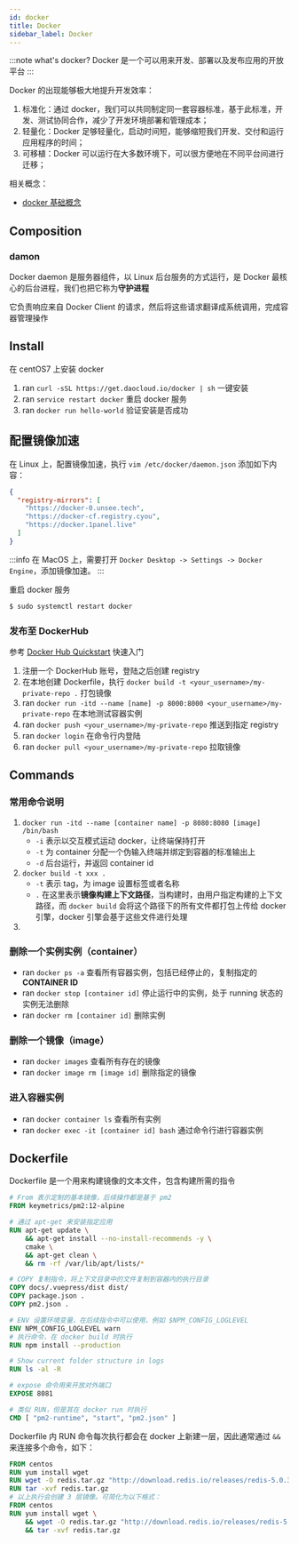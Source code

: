 ```yaml
---
id: docker
title: Docker
sidebar_label: Docker
---
```


:::note what's docker?
Docker 是一个可以用来开发、部署以及发布应用的开放平台
:::

Docker 的出现能够极大地提升开发效率：

1. 标准化：通过 docker，我们可以共同制定同一套容器标准，基于此标准，开发、测试协同合作，减少了开发环境部署和管理成本；
2. 轻量化：Docker 足够轻量化，启动时间短，能够缩短我们开发、交付和运行应用程序的时间；
3. 可移植：Docker 可以运行在大多数环境下，可以很方便地在不同平台间进行迁移；

相关概念：

- [docker 基础概念](https://docs.docker.com/get-started/overview/)

## Composition

### damon

Docker daemon 是服务器组件，以 Linux 后台服务的方式运行，是 Docker 最核心的后台进程，我们也把它称为<b>守护进程</b>

它负责响应来自 Docker Client 的请求，然后将这些请求翻译成系统调用，完成容器管理操作

## Install

在 centOS7 上安装 docker

1. ran `curl -sSL https://get.daocloud.io/docker | sh` 一键安装
2. ran `service restart docker` 重启 docker 服务
3. ran `docker run hello-world` 验证安装是否成功

## 配置镜像加速

在 Linux 上，配置镜像加速，执行 `vim /etc/docker/daemon.json` 添加如下内容：

```json
{
  "registry-mirrors": [
    "https://docker-0.unsee.tech",
    "https://docker-cf.registry.cyou",
    "https://docker.1panel.live"
  ]
}
```

:::info
在 MacOS 上，需要打开 `Docker Desktop -> Settings -> Docker Engine`，添加镜像加速。
:::

重启 docker 服务

```bash
$ sudo systemctl restart docker
```

### 发布至 DockerHub

参考 [Docker Hub Quickstart](https://docs.docker.com/docker-hub/) 快速入门

1. 注册一个 DockerHub 账号，登陆之后创建 registry
2. 在本地创建 Dockerfile，执行 `docker build -t <your_username>/my-private-repo .` 打包镜像
3. ran `docker run -itd --name [name] -p 8000:8000 <your_username>/my-private-repo` 在本地测试容器实例
4. ran `docker push <your_username>/my-private-repo` 推送到指定 registry
5. ran `docker login` 在命令行内登陆
6. ran `docker pull <your_username>/my-private-repo` 拉取镜像

## Commands

### 常用命令说明

1. `docker run -itd --name [container name] -p 8080:8080 [image] /bin/bash`
   - `-i` 表示以交互模式运动 docker，让终端保持打开
   - `-t` 为 container 分配一个伪输入终端并绑定到容器的标准输出上
   - `-d` 后台运行，并返回 container id
2. `docker build -t xxx .`
   - `-t` 表示 tag，为 image 设置标签或者名称
   - `.` 在这里表示<b>镜像构建上下文路径</b>，当构建时，由用户指定构建的上下文路径，而 `docker build` 会将这个路径下的所有文件都打包上传给 docker 引擎，docker 引擎会基于这些文件进行处理
3.

### 删除一个实例实例（container）

- ran `docker ps -a` 查看所有容器实例，包括已经停止的，复制指定的 <b>CONTAINER ID</b>
- ran `docker stop [container id]` 停止运行中的实例，处于 running 状态的实例无法删除
- ran `docker rm [container id]` 删除实例

### 删除一个镜像（image）

- ran `docker images` 查看所有存在的镜像
- ran `docker image rm [image id]` 删除指定的镜像

### 进入容器实例

- ran `docker container ls` 查看所有实例
- ran `docker exec -it [container id] bash` 通过命令行进行容器实例

## Dockerfile

Dockerfile 是一个用来构建镜像的文本文件，包含构建所需的指令

```dockerfile
# From 表示定制的基本镜像，后续操作都是基于 pm2
FROM keymetrics/pm2:12-alpine

# 通过 apt-get 来安装指定应用
RUN apt-get update \
    && apt-get install --no-install-recommends -y \
    cmake \
    && apt-get clean \
    && rm -rf /var/lib/apt/lists/*

# COPY 复制指令，将上下文目录中的文件复制到容器内的执行目录
COPY docs/.vuepress/dist dist/
COPY package.json .
COPY pm2.json .

# ENV 设置环境变量，在后续指令中可以使用，例如 $NPM_CONFIG_LOGLEVEL
ENV NPM_CONFIG_LOGLEVEL warn
# 执行命令，在 docker build 时执行
RUN npm install --production

# Show current folder structure in logs
RUN ls -al -R

# expose 命令用来开放对外端口
EXPOSE 8081

# 类似 RUN，但是其在 docker run 时执行
CMD [ "pm2-runtime", "start", "pm2.json" ]
```

Dockerfile 内 RUN 命令每次执行都会在 docker 上新建一层，因此通常通过 `&&` 来连接多个命令，如下：

```dockerfile
FROM centos
RUN yum install wget
RUN wget -O redis.tar.gz "http://download.redis.io/releases/redis-5.0.3.tar.gz"
RUN tar -xvf redis.tar.gz
# 以上执行会创建 3 层镜像。可简化为以下格式：
FROM centos
RUN yum install wget \
    && wget -O redis.tar.gz "http://download.redis.io/releases/redis-5.0.3.tar.gz" \
    && tar -xvf redis.tar.gz
```
